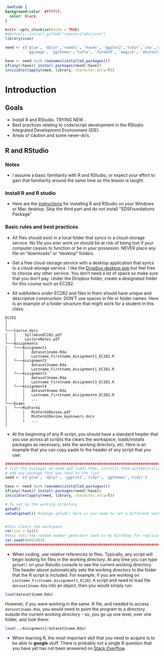 
```css
.badCode {
background-color: #ffffcf;
  color: black;
}
```

```r
knitr::opts_chunk$set(echo = TRUE)
#devtools::install_github("ropenscilabs/icon")
library(icon)

need <- c('glue', 'dplyr','readxl', 'haven', 'ggplot2','tidyr','zoo','ggrepel','gganimate',
          'ggimage', 'ggthemes','tufte', 'formatR', 'magick', 'devtools')

have <- need %in% rownames(installed.packages()) 
if(any(!have)) install.packages(need[!have]) 
invisible(lapply(need, library, character.only=T)) 

```

# Introduction

## Goals 

* Install R and RStudio. TRYING NEW . 
* Best practices relating to code/script development in the RStudio Integrated Development Environment (IDE).
* Areas of caution and some never-do's. 

## R and RStudio

### Notes


* I assume a basic familiarity with R and RStudio, or expect your effort to gain that familiarity  around the same time as this lesson is taught. 


### Install R and R studio 

* Here are the [instructions](https://courses.edx.org/courses/UTAustinX/UT.7.01x/3T2014/56c5437b88fa43cf828bff5371c6a924/) for installing R and RStudio on your Windows or Mac desktop. Skip the third part and do not install "SDSFoundations Package"   

### Basic rules and best practices 

* All files should exist in a local folder that syncs to a cloud-storage service. No file you ever work on should be at risk of being lost if your computer ceases to function or be in your possesion. NEVER place any file on  "downloads" or "desktop" folders. 

* Get a free cloud-storage service with a desktop application that syncs to a cloud-storage service. I like the [Dropbox desktop app](https://help.dropbox.com/installs-integrations/desktop/desktop-application-overview) but feel free to choose any other service. You don't need a lot of space so make sure that you don't pay. Under the Dropbox folder, create a designated folder for this course such as EC282. 

* All subfolders under EC282 and files in them should have unique and descriptive construction: DON'T use spaces in file or folder names. Here is an example of a folder structure that might work for a student in this class: 


```
EC282
│  
│
└───Course_docs
│   │    SyllabusEC282.pdf
│   │    LectureNotes.pdf 
└───Assignments
│   └───Assignment1
│       │   dataset1name.Rda
│       │   Lastname_Firstname_Assignment1_EC282.R
│   └───Assignment2
│       │   dataset2name.Rda
│       │   Lastname_Firstname_Assignment1_EC282.R
│   └───Assignment3
│       │   dataset3name.Rda
│       │   Lastname_Firstname_Assignment3_EC282.R
│   └───Assignment4
│       │   dataset4name.Rda
│       │   Lastname_Firstname_Assignment4_EC282.R
│       │   ...
└───Exams
│   └───Midterm1
│       │   Midterm1Review.pdf
│       │   Midterm1Review_myanswers.docx
|       |   ...
│   
```



* At the beginning of any R script, you should have a standard header that you use across all scripts tha clears the workspace, loads/installs packages as necessary, sets the working directory, etc. Here is an example that you can copy paste to the header of any script that you use:


```r
###############################################################################
# list the packages we need and loads them, installs them automatically if we don't have them
# add any package that you need to the list  
need <- c('glue', 'dplyr', 'ggplot2','tidyr', 'ggthemes','tidyr')

have <- need %in% rownames(installed.packages()) 
if(any(!have)) install.packages(need[!have]) 
invisible(lapply(need, library, character.only=T)) 

# To set up the working directory
getwd()
setwd(getwd()) #change getwd() here is you need to set a different working directory


#this clears the workspace
rm(list = ls()) 
#this sets the random number generator seed to my birthday for replication
set.seed(06061983)
###############################################################################
```


* When coding, use relative references to files. Typically, any script will begin looking for files in the working directory. At any time you can type `getwd()` on your Rstudio console to see the current working directory. The header above automatically sets the working directory to the folder that the R script is included. For example, if you are working on `Lastname_Firstname_Assignment1_EC282.R` script and need to load file `dataset1name.Rda` into an object, then you would simply run:

```r
load(dataset1name.Rda)
```


However, if you were working in the same .R file, and needed to access `dataset2name.Rda`, you would need to point the program to a directory outside the current working directory -- so, you go up one level, over one folder, and look there:
```r
load(../Assignment2/dataset2name.Rda)
```

* When learning R, the most important skill that you need to acquire is to be able to **google** stuff. There is probably not a single R question that you have yet has not been answered on [Stack Overflow](https://stackoverflow.com/). 
